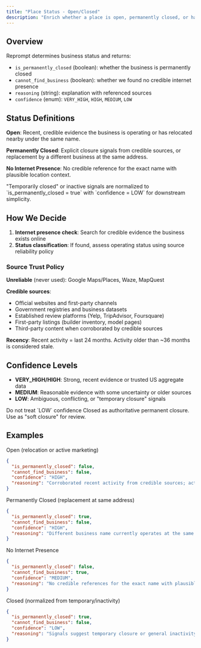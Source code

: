 ```yaml
---
title: "Place Status - Open/Closed"
description: "Enrich whether a place is open, permanently closed, or has no discernible internet presence."
---
```


## Overview

Reprompt determines business status and returns:

- `is_permanently_closed` (boolean): whether the business is permanently closed
- `cannot_find_business` (boolean): whether we found no credible internet presence
- `reasoning` (string): explanation with referenced sources
- `confidence` (enum): `VERY_HIGH`, `HIGH`, `MEDIUM`, `LOW`

## Status Definitions

**Open**: Recent, credible evidence the business is operating or has relocated nearby under the same name.

**Permanently Closed**: Explicit closure signals from credible sources, or replacement by a different business at the same address.

**No Internet Presence**: No credible reference for the exact name with plausible location context.

<Info>
"Temporarily closed" or inactive signals are normalized to `is_permanently_closed = true` with `confidence = LOW` for downstream simplicity.
</Info>

## How We Decide

1. **Internet presence check**: Search for credible evidence the business exists online
2. **Status classification**: If found, assess operating status using source reliability policy

### Source Trust Policy

**Unreliable** (never used): Google Maps/Places, Waze, MapQuest

**Credible sources**:
- Official websites and first-party channels
- Government registries and business datasets  
- Established review platforms (Yelp, TripAdvisor, Foursquare)
- First-party listings (builder inventory, model pages)
- Third-party content when corroborated by credible sources

**Recency**: Recent activity = last 24 months. Activity older than ~36 months is considered stale.

## Confidence Levels

- **VERY_HIGH/HIGH**: Strong, recent evidence or trusted US aggregate data
- **MEDIUM**: Reasonable evidence with some uncertainty or older sources  
- **LOW**: Ambiguous, conflicting, or "temporary closure" signals

<Warning>
Do not treat `LOW` confidence Closed as authoritative permanent closure. Use as "soft closure" for review.
</Warning>


## Examples

Open (relocation or active marketing)
```json
{
  "is_permanently_closed": false,
  "cannot_find_business": false,
  "confidence": "HIGH",
  "reasoning": "Corroborated recent activity from credible sources; active operations or sales/marketing are present."
}
```

Permanently Closed (replacement at same address)
```json
{
  "is_permanently_closed": true,
  "cannot_find_business": false,
  "confidence": "HIGH",
  "reasoning": "Different business name currently operates at the same address; no current evidence for the original brand."
}
```

No Internet Presence
```json
{
  "is_permanently_closed": false,
  "cannot_find_business": true,
  "confidence": "MEDIUM",
  "reasoning": "No credible references for the exact name with plausible location context."
}
```

Closed (normalized from temporary/inactivity)
```json
{
  "is_permanently_closed": true,
  "cannot_find_business": false,
  "confidence": "LOW",
  "reasoning": "Signals suggest temporary closure or general inactivity; normalized to Closed with LOW confidence."
}
```
